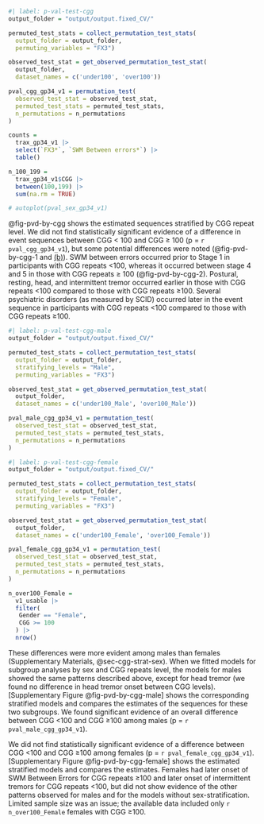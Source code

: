 

```r
#| label: p-val-test-cgg
output_folder = "output/output.fixed_CV/"

permuted_test_stats = collect_permutation_test_stats(
  output_folder = output_folder,
  permuting_variables = "FX3")

observed_test_stat = get_observed_permutation_test_stat(
  output_folder,
  dataset_names = c('under100', 'over100'))

pval_cgg_gp34_v1 = permutation_test(
  observed_test_stat = observed_test_stat,
  permuted_test_stats = permuted_test_stats,
  n_permutations = n_permutations
)

counts =
  trax_gp34_v1 |>
  select(`FX3*`, `SWM Between errors*`) |>
  table()

n_100_199 =
  trax_gp34_v1$CGG |>
  between(100,199) |>
  sum(na.rm = TRUE)

# autoplot(pval_sex_gp34_v1)
```

@fig-pvd-by-cgg shows the estimated sequences stratified by CGG repeat level.
We did not find statistically significant evidence of a difference in event sequences
between CGG < 100 and CGG ≥ 100 (p = `r pval_cgg_gp34_v1`),
but some potential differences were noted
(@fig-pvd-by-cgg-1 and [(b)](#fig-pvd-by-cgg-2)).
SWM between errors occurred prior to Stage 1
in participants with CGG repeats <100,
whereas it occurred between stage 4 and 5 in those with CGG repeats ≥ 100
(@fig-pvd-by-cgg-2).
Postural, resting, head, and intermittent tremor occurred earlier
in those with CGG repeats <100 compared to those with CGG repeats ≥100.
Several psychiatric disorders (as measured by SCID) occurred
later in the event sequence in participants with CGG repeats <100
compared to those with CGG repeats ≥100.

```r
#| label: p-val-test-cgg-male
output_folder = "output/output.fixed_CV/"

permuted_test_stats = collect_permutation_test_stats(
  output_folder = output_folder,
  stratifying_levels = "Male",
  permuting_variables = "FX3")

observed_test_stat = get_observed_permutation_test_stat(
  output_folder,
  dataset_names = c('under100_Male', 'over100_Male'))

pval_male_cgg_gp34_v1 = permutation_test(
  observed_test_stat = observed_test_stat,
  permuted_test_stats = permuted_test_stats,
  n_permutations = n_permutations
)

```


```r
#| label: p-val-test-cgg-female
output_folder = "output/output.fixed_CV/"

permuted_test_stats = collect_permutation_test_stats(
  output_folder = output_folder,
  stratifying_levels = "Female",
  permuting_variables = "FX3")

observed_test_stat = get_observed_permutation_test_stat(
  output_folder,
  dataset_names = c('under100_Female', 'over100_Female'))

pval_female_cgg_gp34_v1 = permutation_test(
  observed_test_stat = observed_test_stat,
  permuted_test_stats = permuted_test_stats,
  n_permutations = n_permutations
)

n_over100_Female =
  v1_usable |>
  filter(
   Gender == "Female",
   CGG >= 100
  ) |>
  nrow()

```

These differences were more evident among males than females
(Supplementary Materials, @sec-cgg-strat-sex).
When we fitted models for subgroup analyses by sex and CGG repeats level,
the models for males showed the same patterns described above,
except for head tremor
(we found no difference in head tremor onset between CGG levels).
[Supplementary Figure @fig-pvd-by-cgg-male]
shows the corresponding stratified models and
compares the estimates of the sequences for these two subgroups.
We found significant evidence of an overall difference between CGG <100
and CGG ≥100 among males (p = `r pval_male_cgg_gp34_v1`).

We did not find statistically significant evidence of
a difference between CGG <100 and CGG ≥100 among females
(p = `r pval_female_cgg_gp34_v1`).
[Supplementary Figure @fig-pvd-by-cgg-female]
shows the estimated stratified models
and compares the estimates.
Females had later onset of SWM Between Errors for CGG repeats ≥100
and later onset of intermittent tremors for CGG repeats <100,
but did not show evidence of the other patterns observed for males and
for the models without sex-stratification.
Limited sample size was an issue;
the available data included only `r n_over100_Female` females with CGG ≥100.

